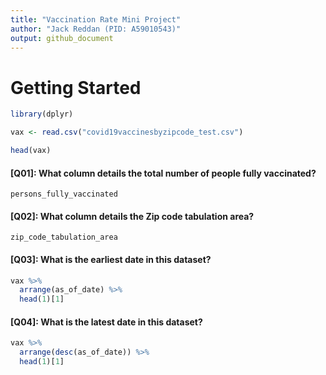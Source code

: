 ```yaml
---
title: "Vaccination Rate Mini Project"
author: "Jack Reddan (PID: A59010543)"
output: github_document
---
```


# Getting Started  
  
```r
library(dplyr)
```
  
```r
vax <- read.csv("covid19vaccinesbyzipcode_test.csv")
```
  
```r
head(vax)
```
  
#### [Q01]: What column details the total number of people fully vaccinated?  
  
`persons_fully_vaccinated`  
  
#### [Q02]: What column details the Zip code tabulation area? 
  
`zip_code_tabulation_area`  
  
#### [Q03]: What is the earliest date in this dataset?  
  
```r
vax %>% 
  arrange(as_of_date) %>%
  head(1)[1]
```
  
#### [Q04]: What is the latest date in this dataset?  
  
```r
vax %>%
  arrange(desc(as_of_date)) %>%
  head(1)[1]
```

